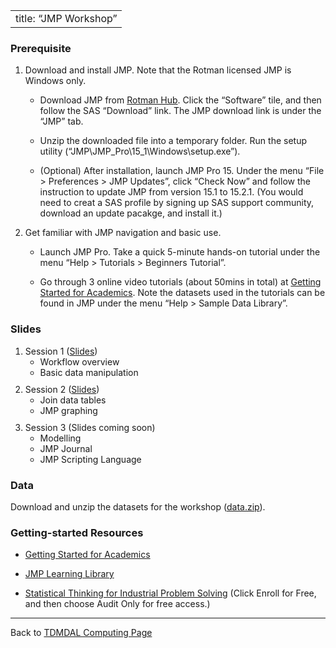 <style>
ol ul {
    margin-bottom: 10px;
}
</style>

---
title: "JMP Workshop"
---

### Prerequisite

1. Download and install JMP. Note that the Rotman licensed JMP is Windows only.

    * Download JMP from [Rotman Hub](https://hub.rotman.utoronto.ca/){target="_blank"}. Click the "Software" tile, and then follow the SAS "Download" link. The JMP download link is under the "JMP" tab.
    
    * Unzip the downloaded file into a temporary folder. Run the setup utility ("JMP\\JMP_Pro\15_1\\Windows\\setup.exe").
    
    * (Optional) After installation, launch JMP Pro 15. Under the menu "File > Preferences > JMP Updates", click "Check Now" and follow the instruction to update JMP from version 15.1 to 15.2.1. (You would need to creat a SAS profile by signing up SAS support community, download an update pacakge, and install it.)

2. Get familiar with JMP navigation and basic use.

    * Launch JMP Pro. Take a quick 5-minute hands-on tutorial under the menu "Help > Tutorials > Beginners Tutorial".
    
    * Go through 3 online video tutorials (about 50mins in total) at [Getting Started for Academics](https://www.jmp.com/en_us/events/ondemand/webcasts/academic/getting-started-for-academics.html){target="_blank"}. Note the datasets used in the tutorials can be found in JMP under the menu "Help > Sample Data Library".
    

### Slides

1. Session 1 ([Slides](jmp_bootcamp_part1.pdf))
    * Workflow overview
    * Basic data manipulation

2. Session 2 ([Slides](jmp_bootcamp_part2.pdf))
    * Join data tables
    * JMP graphing

3. Session 3 (Slides coming soon)
    * Modelling
    * JMP Journal
    * JMP Scripting Language

    
### Data

Download and unzip the datasets for the workshop ([data.zip](data.zip)).


### Getting-started Resources

* [Getting Started for Academics](https://www.jmp.com/en_us/events/ondemand/webcasts/academic/getting-started-for-academics.html){target="_blank"}

* [JMP Learning Library](https://www.jmp.com/en_us/learning-library.html){target="_blank"}

* [Statistical Thinking for Industrial Problem Solving](https://www.coursera.org/learn/statistical-thinking-applied-statistics){target="_blank"} (Click Enroll for Free, and then choose Audit Only for free access.)

---

Back to [TDMDAL Computing Page](https://tdmdal.github.io/)
